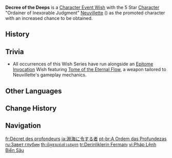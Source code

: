 {{Wish Series Infobox
|character = Neuvillette
|type      = Character Event Wishes
}}
'''Decree of the Deeps''' is a [[Character Event Wish]] with the 5 Star [[Character]] "Ordainer of Inexorable Judgment" [[Neuvillette]] ({{Hydro}}) as the promoted character with an increased chance to be obtained.

==History==
{{Wish History Table|Decree of the Deeps}}

==Trivia==
* All occurrences of this Wish Series have run alongside an [[Epitome Invocation]] Wish featuring [[Tome of the Eternal Flow]], a weapon tailored to Neuvillette's gameplay mechanics.

==Other Languages==
{{Other Languages
|en       = Decree of the Deeps
|zhs      = 渊海界令
|zhs_rm   = Yuānhǎi Jiè Lìng
|zht      = 淵海界令
|zht_rm   = Yuānhǎi Jiè Lìng
|zh_tl    = Edict of Abyssal Depths
|ja       = 淵海に令する者
|ja_rm    = Enkai ni Reisuru Mono{{Assumed}}
|ja_tl    = The One Who Commands the Deep Sea
|ko       = 심해를 가르는 법령
|ko_tl    = Legislation That Parts the Deep Sea
|es       = Edicto abisal
|es_tl    = Abyssal Edict
|fr       = Décret des profondeurs
|fr_tl    = Decree of the Depths
|ru       = Завет глубин
|ru_tl    = Covenant of the Deeps
|th       = บัญชาแห่งห้วงสมุทร
|th_rm    = Bancha haeng Huang Samut
|th_tl    = Decree of the Ocean
|vi       = Pháp Lệnh Biển Sâu
|vi_tl    = 
|de       = Gebot über die Meerestiefen
|de_tl    = Decree over the Ocean Depths
|id       = Titah di Kedalaman Lautan
|id_tl    = Order in the Depths of the Ocean
|pt       = A Ordem das Profundezas
|pt_tl    = The Order of the Dephts
|tr       = Derinliklerin Fermanı
|tr_tl    = Decree of the Depths
|it       = Decreto delle profondità
|it_tl    = Decree of the Depths
}}

==Change History==
{{Change History|4.1}}

==Navigation==
{{Wish Navbox}}

[[fr:Décret des profondeurs]]
[[ja:淵海に令する者]]
[[pt-br:A Ordem das Profundezas]]
[[ru:Завет глубин]]
[[th:บัญชาแห่งห้วงสมุทร]]
[[tr:Derinliklerin Fermanı]]
[[vi:Pháp Lệnh Biển Sâu]]